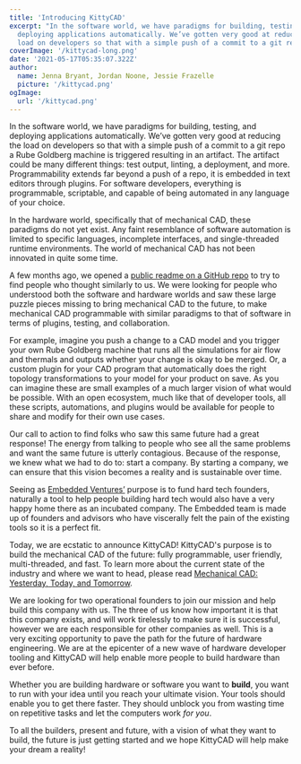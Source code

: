 ```yaml
--- 
title: 'Introducing KittyCAD'
excerpt: "In the software world, we have paradigms for building, testing, and
  deploying applications automatically. We’ve gotten very good at reducing the
  load on developers so that with a simple push of a commit to a git repo a Rube Goldberg machine is triggered resulting in an artifact."
coverImage: '/kittycad-long.png' 
date: '2021-05-17T05:35:07.322Z' 
author:
  name: Jenna Bryant, Jordan Noone, Jessie Frazelle
  picture: '/kittycad.png' 
ogImage: 
  url: '/kittycad.png'
---
```


In the software world, we have paradigms for building, testing, and deploying
applications automatically. We’ve gotten very good at reducing the load on
developers so that with a simple push of a commit to a git repo a Rube Goldberg
machine is triggered resulting in an artifact. The artifact could be many
different things: test output, linting, a deployment, and more. Programmability
extends far beyond a push of a repo, it is embedded in text editors through
plugins. For software
developers, everything is programmable, scriptable, and capable of being
automated in any language of your choice.

In the hardware world, specifically
that of mechanical CAD, these paradigms do not yet exist. Any faint resemblance
of software automation is limited to specific languages, incomplete interfaces,
and single-threaded runtime environments. The world of mechanical CAD has not
been innovated in quite some time.

A few months ago, we opened a [public readme
on a GitHub repo](https://github.com/EmbeddedVentures/community)
to try to find people who thought similarly to us. We were
looking for people who understood both the software and hardware worlds and saw
these large puzzle pieces missing to bring mechanical CAD to the future, to make
mechanical CAD programmable with similar paradigms
to that of software in terms of plugins, testing, and collaboration.

For example, imagine
you push a change to a CAD model and you trigger your own Rube Goldberg machine
that runs all the simulations for air flow and thermals and outputs whether your
change is okay to be merged. Or, a custom plugin for your CAD program that automatically
does the right topology transformations to your model for your product on save.
As you can imagine these are small examples of
a much larger vision of what would be possible. With an open ecosystem, much
like that of developer tools, all these scripts, automations, and plugins
would be available for people to share and modify for their own use cases.

Our call to action to find
folks who saw this same future had a great response! The energy from talking to
people who see all the same problems and want the same future is utterly
contagious. Because of the response, we knew what we had to do to: start a company.
By starting a company, we can ensure that this vision becomes a reality and is
sustainable over time.

Seeing as [Embedded Ventures’](https://embedded.ventures/) purpose is to fund hard tech founders, naturally
a tool to help people building hard tech would also have a very happy home there
as an incubated company. The Embedded team is made up of founders and advisors
who have viscerally felt the pain of the existing tools so it is a perfect fit.

Today, we are ecstatic to announce KittyCAD! KittyCAD's purpose is to
build the mechanical CAD of the future: fully programmable, user
friendly, multi-threaded, and fast. To learn more about the current state of the
industry and where we want to head, please read
[Mechanical CAD: Yesterday, Today, and Tomorrow](https://medium.com/embedded-ventures/mechanical-cad-yesterday-today-and-tomorrow-981cef7e06b1).

We are looking
for two operational founders to join our mission and help build this company with us.
The three of us know how important it is that this company exists, and will work
tirelessly to make sure it is successful, however we
are each responsible for other companies as well.
This is a very
exciting opportunity to pave the path for the future of hardware engineering. We
are at the epicenter of a new wave of hardware developer tooling and KittyCAD
will help enable more people to build hardware than ever before.

Whether you
are building hardware or software you want to **build**, you want to run with your
idea until you reach your ultimate vision. Your tools should enable you to get
there faster. They should unblock you from wasting time on repetitive tasks and
let the computers work _for you_.

To all the builders, present and
future, with a vision of what they want to build, the future is just getting
started and we hope KittyCAD will help make your dream a reality!
